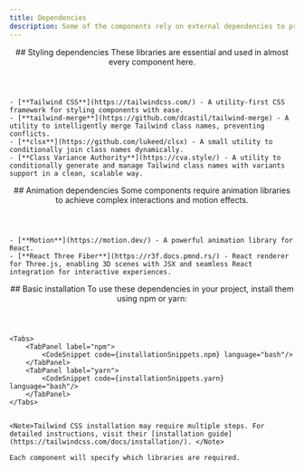 ```yaml
---
title: Dependencies
description: Some of the components rely on external dependencies to provide enhanced functionality, animations, or styling.
---
```



<section>
    <header>
    ## Styling dependencies
    These libraries are essential and used in almost every component here.
    </header>

    - [**Tailwind CSS**](https://tailwindcss.com/) - A utility-first CSS framework for styling components with ease.
    - [**tailwind-merge**](https://github.com/dcastil/tailwind-merge) - A utility to intelligently merge Tailwind class names, preventing conflicts.
    - [**clsx**](https://github.com/lukeed/clsx) - A small utility to conditionally join class names dynamically.
    - [**Class Variance Authority**](https://cva.style/) - A utility to conditionally generate and manage Tailwind class names with variants support in a clean, scalable way.
    
</section>

<section>
    <header>
        ## Animation dependencies
        Some components require animation libraries to achieve complex interactions and motion effects.
    </header>

    - [**Motion**](https://motion.dev/) - A powerful animation library for React.
    - [**React Three Fiber**](https://r3f.docs.pmnd.rs/) - React renderer for Three.js, enabling 3D scenes with JSX and seamless React integration for interactive experiences.
</section>


<section>
    <header>
    ## Basic installation
    To use these dependencies in your project, install them using npm or yarn:
    </header>

    <Tabs>
        <TabPanel label="npm">
            <CodeSnippet code={installationSnippets.npm} language="bash"/>
        </TabPanel>
        <TabPanel label="yarn">
            <CodeSnippet code={installationSnippets.yarn} language="bash"/>
        </TabPanel>
    </Tabs>


    <Note>Tailwind CSS installation may require multiple steps. For detailed instructions, visit their [installation guide](https://tailwindcss.com/docs/installation/). </Note>

    Each component will specify which libraries are required.
</section>
